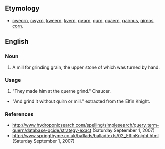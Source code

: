 ==Etymology==
*[[cweorn]], [[cwyrn]], [[kweern]], [[kvern]], [[qvarn]], [[qurn]], [[quaern]], [[qairnus]], [[qirnos]], [[corn]].

==English==

===Noun===
{{en-noun}}

# A mill for grinding grain, the upper stone of which was turned by hand.

===Usage===
 
# "They made him at the querne grind." Chaucer.
* "And grind it without quirn or mill." extracted from the Elfin Knight.

===References===
*http://www.hydroponicsearch.com/spelling/simplesearch/query_term-quern/database-gcide/strategy-exact (Saturday September 1, 2007)
*http://www.springthyme.co.uk/ballads/balladtexts/02_ElfinKnight.html (Saturday September 1, 2007)